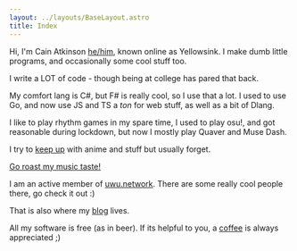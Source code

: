 ```yaml
---
layout: ../layouts/BaseLayout.astro
title: Index
---
```



<style>
{`.tag {
	color: unset !important;
	background: #CCC;
	padding: 1px 3px;
	border-radius: 6px;
	font-size: 0.8em !important;
	font-style: italic;
	opacity: 0.8;
	text-decoration: none;
}`}
</style>

<IndexTop />

Hi, I'm Cain Atkinson
<a class="tag" href="https://en.pronouns.page/@yellowsink">he/him</a>,
known online as Yellowsink. I make dumb little
programs, and occasionally some cool stuff too.

I write a LOT of code - though being at college has pared that back.

My comfort lang is C#, but F# is really cool, so I use that a lot.
I used to use Go, and now use JS and TS a *ton* for web stuff, as well as a bit of Dlang.

I like to play rhythm games in my spare time, I used to play osu!, and got
reasonable during lockdown, but now I mostly play Quaver and Muse Dash.

I try to [keep up](https://anilist.co/user/yellowsink) with anime and stuff but usually forget.

[Go roast my music taste!](https://www.last.fm/user/Yellowsink)

I am an active member of [uwu.network](https://uwu.yellows.ink).
There are some really cool people there, go check it out :)

That is also where my [blog](https://uwu.network/~sink/blog) lives.

All my software is free (as in beer).
If its helpful to you, a [coffee](https://ko-fi.com/yellowsink) is always appreciated ;)

<IndexDefinition />
